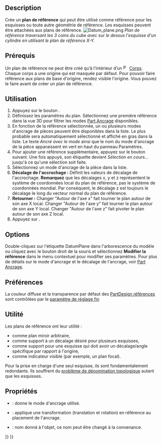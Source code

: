 <languages/>

{{Docnav/fr
|[[PartDesign_Clone/fr|Clone]]
|[[PartDesign_Line/fr|Ligne de référence]]
|[[PartDesign_Workbench/fr|Atelier PartDesign]]
|IconL=PartDesign_Clone.svg
|IconR=PartDesign_Line.svg
|IconC=Workbench_PartDesign.svg
}}

{{GuiCommand/fr
|Name=PartDesign Plane
|Name/fr=PartDesign Plan de référence
|MenuLocation=PartDesign → Créer une référence → Plan de référence
|Workbenches=[[PartDesign_Workbench/fr|PartDesign]]
|Version=0.17
|SeeAlso=[[PartDesign_Point/fr|PartDesign Point de référence]], [[PartDesign_Line/fr|PartDesign Ligne de référence]]
}}

==Description==

Crée un '''plan de référence''' qui peut être utilisé comme référence pour les esquisses ou toute autre géométrie de référence.
Les esquisses peuvent être attachées aux plans de référence.
[[File:Datum_plane.png|none]]
''Plan de référence traversant les 3 coins du cube avec sur le dessus l'esquisse d'un cylindre en utilisant le plan de référence X-Y.''

<span id="Prerequisites"></span>
==Prérequis==

Un plan de référence ne peut être créé qu’à l’intérieur d’un [[File:PartDesign_Body.svg|16px]] [[PartDesign_Body/fr|Corps]]. Chaque corps a une origine qui est masquée par défaut. Pour pouvoir faire référence aux plans de base d'origine, rendez visible l'origine. Vous pouvez le faire avant de créer un plan de référence.

<span id="Usage"></span>
==Utilisation==

# Appuyez sur le bouton {{Button|[[Image:PartDesign_Plane.svg|16px]] [[PartDesign_Plane/fr|Plan de référence]]}}.
# Définissez les paramètres du plan. Sélectionnez une première référence dans la vue 3D pour filtrer les modes [[Part_EditAttachment/fr|Part Ancrage]] disponibles.
# En fonction de la référence sélectionnée, un ou plusieurs modes d'ancrage de pièces peuvent être disponibles dans la liste. Le plus probable sera automatiquement sélectionné et affiché en gras dans la liste. Le texte ''Ancré avec le mode'' ainsi que le nom du mode d'ancrage de la pièce apparaissent en vert en haut du panneau Paramètres.
# Pour ajouter une référence supplémentaire, appuyez sur le bouton {{Button|Référence}} suivant. Une fois appuyé, son étiquette devient ''Sélection en cours...'' jusqu'à ce qu'une sélection soit faite.
# Sélectionnez un mode d'ancrage de la pièce dans la liste.
# '''Décalage de l'accrochage :'''  Définit les valeurs de décalage de l'accrochage. '''Remarquez''' que les décalages x, y et z représentent le système de coordonnées local du plan de référence, pas le système de coordonnées mondial. Par conséquent, le décalage z est toujours le décalage le long du vecteur normal du plan de référence.
# '''Retourner :''' Changer "Autour de l'axe x" fait tourner le plan autour de son axe X local. Changer "Autour de l'axe y" fait tourner le plan autour de son axe Y local. Changer "Autour de l'axe z" fait pivoter le plan autour de son axe Z local.
# Appuyez sur {{KEY|OK}}.

==Options==

Double-cliquez sur l'étiquette DatumPlane dans l'arborescence du modèle ou cliquez avec le bouton droit de la souris et sélectionnez '''Modifier la référence''' dans le menu contextuel pour modifier ses paramètres. Pour plus de détails sur le mode d'ancrage et le décalage de l'ancrage, voir [[Part_EditAttachment/fr|Part Ancrage]].

<span id="Preferences"></span>
==Préférences==

La couleur diffuse et la transparence par défaut des [[PartDesign_CompDatums/fr|PartDesign références]] sont contrôlées par le [[Fine-tuning/fr#Atelier_PartDesign|paramètre de réglage fin]] {{MenuCommand|DefaultDatumColor}}

<span id="Useful_for"></span>
==Utilité==

Les plans de référence ont leur utilité :
* comme plan miroir arbitraire,
* comme support à un décalage désiré pour plusieurs esquisses,
* comme support pour une esquisse qui doit avoir un décalage/angle spécifique par rapport à l'origine,
* comme indicateur visible (par exemple, un plan focal).

Pour la prise en charge d'une seul esquisse, ils sont fondamentalement redondants. Ils souffrent du [[Topological_naming_problem/fr|problème de dénomination topologique]] autant que les esquisses.

<span id="Properties"></span>
==Propriétés==

* {{PropertyData|MapMode}}: donne le mode d'ancrage utilisé.
* {{PropertyData|Attachment Offset}}: applique une transformation (translation et rotation) en référence au placement de l'ancrage.
* {{PropertyData|Label}}: nom donné à l'objet, ce nom peut être changé à la convenance.


{{Docnav/fr
|[[PartDesign_Clone/fr|Clone]]
|[[PartDesign_Line/fr|Ligne de référence]]
|[[PartDesign_Workbench/fr|Atelier PartDesign]]
|IconL=PartDesign_Clone.svg
|IconR=PartDesign_Line.svg
|IconC=Workbench_PartDesign.svg
}}

{{PartDesign Tools navi{{#translation:}}}}
{{Userdocnavi{{#translation:}}}}
